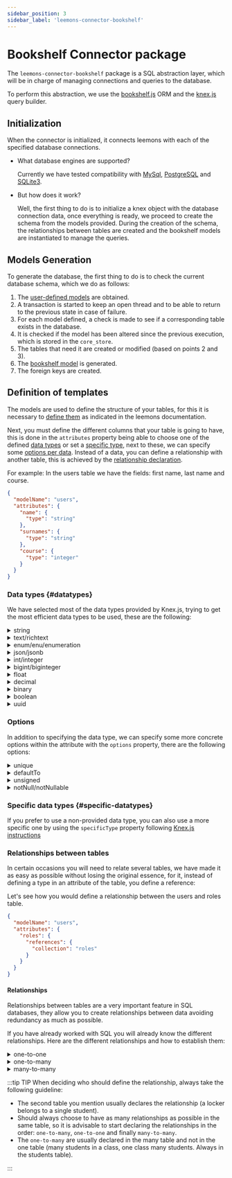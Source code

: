 ```yaml
---
sidebar_position: 3
sidebar_label: 'leemons-connector-bookshelf'
---
```


# Bookshelf Connector package

The `leemons-connector-bookshelf` package is a SQL abstraction layer, which will be in charge of managing connections and queries to the database.

To perform this abstraction, we use the [bookshelf.js](https://bookshelfjs.org) ORM and the [knex.js](https://knexjs.org) query builder.

## Initialization

When the connector is initialized, it connects leemons with each of the specified database connections.

- What database engines are supported?

  Currently we have tested compatibility with [MySql](https://www.mysql.com/), [PostgreSQL](https://www.postgresql.org/) and [SQLite3](https://sqlite.org/).

- But how does it work?

  Well, the first thing to do is to initialize a knex object with the database connection data, once everything is ready, we proceed to create the schema from the models provided. During the creation of the schema, the relationships between tables are created and the bookshelf models are instantiated to manage the queries.

## Models Generation

To generate the database, the first thing to do is to check the current database schema, which we do as follows:

1. The [user-defined models](leemons/#models) are obtained.
2. A transaction is started to keep an open thread and to be able to return to the previous state in case of failure.
3. For each model defined, a check is made to see if a corresponding table exists in the database.
4. It is checked if the model has been altered since the previous execution, which is stored in the `core_store`.
5. The tables that need it are created or modified (based on points 2 and 3).
6. The [bookshelf model](https://bookshelfjs.org/api.html#Bookshelf-instance-model) is generated.
7. The foreign keys are created.

## Definition of templates

The models are used to define the structure of your tables, for this it is necessary to [define them](leemons/#models) as indicated in the leemons documentation.

Next, you must define the different columns that your table is going to have, this is done in the `attributes` property being able to choose one of the defined [data types](#datatypes) or set a [specific type](#specific-datatypes), next to these, we can specify some [options per data](#options). Instead of a data, you can define a relationship with another table, this is achieved by the [relationship declaration](#relationship-relationship-between-tables).

For example: In the users table we have the fields: first name, last name and course.

```json
{
  "modelName": "users",
  "attributes": {
    "name": {
      "type": "string"
    },
    "surnames": {
      "type": "string"
    },
    "course": {
      "type": "integer"
    }
  }
}
```

### Data types {#datatypes}

We have selected most of the data types provided by Knex.js, trying to get the most efficient data types to be used, these are the following:

<details>
<summary>string</summary>

[string](https://knexjs.org/guide/schema-builder.html#string)

Specifies the use of strings of the specified length (default 255 characters).

```json
{
  "attributes": {
    "name": {
      "type": "string",
      "length": 255
    }
  }
}
```

</details>
<details>
<summary>text/richtext</summary>

[text/richtext](https://knexjs.org/guide/schema-builder.html#text)

Specifies the use of strings with a variable determined by SQL, this type is more efficient for long texts (default 65535 characters).

```json
{
  "attributes": {
    "name": {
      "type": "text",
      "textType": "text" // possible values: "mediumtext" y "longtext"
    }
  }
}
```

</details>
<details>
<summary>enum/enu/enumeration</summary>

[enum/enu/enumeration](https://knexjs.org/guide/schema-builder.html#enum-enu)

Defines the possible values that a field can accept:

```json
{
  "attributes": {
    // role can be only student, teacher or admin.
    "role": {
      "type": "enum",
      "enum": ["student", "teacher", "admin"]
    }
  }
}
```

</details>
<details>
<summary>json/jsonb</summary>

[json/jsonb](https://knexjs.org/guide/schema-builder.html#json)

It allows to use the database engine's own JSON data type, thus obtaining some extra functionalities from the engine.

```json
{
  "attributes": {
    // `metadata` can be a json that allows more efficient
    // queries to certain properties of the metadata.
    "metadata": {
      "type": "json"
    }
  }
}
```

</details>
<details>
<summary>int/integer</summary>

[int/integer](https://knexjs.org/guide/schema-builder.html#integer)

Specifies that the data is a number.

```json
{
  "attributes": {
    "course": {
      "type": "int"
    }
  }
}
```

</details>
<details>
<summary>bigint/biginteger</summary>

[bigint/biginteger](https://knexjs.org/guide/schema-builder.html#biginteger)

You can also use larger numbers (they have a much higher limit).

```json
{
  "attributes": {
    // A number that is so large that in JavaScript
    // must be treated as a string.
    "bigInt": {
      "type": "bigInt"
    }
  }
}
```

</details>
<details>
<summary>float</summary>

[float](https://knexjs.org/guide/schema-builder.html#float)

Allows to declare a float with a precision and a scale.

```json
{
  "attributes": {
    "evaluation": {
      "type": "float",
      "precision": 8,
      "scale": 2
    }
  }
}
```

</details>
<details>
<summary>decimal</summary>

[decimal](https://knexjs.org/guide/schema-builder.html#decimal)

Allows to declare a decimal number with a precision and a scale.

```json
{
  "attributes": {
    "evaluation": {
      "type": "decimal",
      "precision": 8,
      "scale": 2
    }
  }
}
```

</details>
<details>
<summary>binary</summary>

[binary](https://knexjs.org/guide/schema-builder.html#binary)

Sets a binary field with a specified length.

```json
{
  "attributes": {
    "file": {
      "type": "binary",
      "length": 255
    }
  }
}
```

</details>
<details>
<summary>boolean</summary>

[boolean](https://knexjs.org/guide/schema-builder.html#boolean)

Sets a boolean field (true or false)

```json
{
  "attributes": {
    "attendance": {
      "type": "boolean"
    }
  }
}
```

</details>
<details>
<summary>uuid</summary>

[uuid](https://knexjs.org/guide/schema-builder.html#uuid)

Allows to declare a UUID (Universally Unique Identifier).

```json
{
  "attributes": {
    "user_id": {
      "type": "uuid"
    }
  }
}
```

</details>

### Options

In addition to specifying the data type, we can specify some more concrete options within the attribute with the `options` property, there are the following options:

<details>
  <summary>unique</summary>

[unique](https://knexjs.org/guide/schema-builder.html#unique)

Indicates whether the column should have a unique value throughout the table.

```json
{
  "attributes": {
    "title": {
      "type": "string",
      "options": {
        "unique": true
      }
    }
  }
}
```

</details>
<details>
<summary>defaultTo</summary>

[defaultTo](https://knexjs.org/guide/schema-builder.html#defaultto)

Indicates the default value in case no value is specified in the insertion.

```json
{
  "attributes": {
    // If no role is specified, it is filled as 'student'.
    "role": {
      "type": "string",
      "options": {
        "defaultTo": "student"
      }
    }
  }
}
```

</details>
<details>
<summary>unsigned</summary>

[unsigned](https://knexjs.org/guide/schema-builder.html#unsigned)

Indicates whether the field value should be signed or unsigned (applicable for numeric values).

```json
{
  "attributes": {
    // In this case positive numerical values are accepted (>= 0).
    "id": {
      "type": "int",
      "options": {
        "unsigned": true
      }
    }
  }
}
```

</details>
<details>
<summary>notNull/notNullable</summary>

[notNull/notNullable](https://knexjs.org/guide/schema-builder.html#notnullable)

Specifies whether the field can (true) or cannot be null (false) (default is can (false)).

```json
{
  "attributes": {
    // Email is required (cannot be null)
    "email": {
      "type": "string",
      "options": {
        "notNull": true
      }
    },
    // While the phone is optional (can be null)
    "phone": {
      "type": "int",
      "options": {
        "notNull": false
      }
    }
  }
}
```

</details>

### Specific data types {#specific-datatypes}

If you prefer to use a non-provided data type, you can also use a more specific one by using the `specificType` property following [Knex.js instructions](https://knexjs.org/guide/schema-builder.html#specifictype)

### Relationships between tables

In certain occasions you will need to relate several tables, we have made it as easy as possible without losing the original essence, for it, instead of defining a type in an attribute of the table, you define a reference:

Let's see how you would define a relationship between the users and roles table.

```json
{
  "modelName": "users",
  "attributes": {
    "roles": {
      "references": {
        "collection": "roles"
      }
    }
  }
}
```

#### Relationships

Relationships between tables are a very important feature in SQL databases, they allow you to create relationships between data avoiding redundancy as much as possible.

If you have already worked with SQL you will already know the different relationships. Here are the different relationships and how to establish them:

<details>
  <summary>one-to-one</summary>

In this type of relationship, **one data** in a table A is directly related to **one data** in another table B, moreover, there can only be one relationship for each data in table A and only one for each data in table B. In this type of relation it is said that a data belongs to another one.

For example: a student has a locker and a locker belongs to only one student. As the locker belongs to the student, it will be this table that creates the relationship, in the locker table the relationship is not specified.

```json
{
  "modelName": "students",
  "attributes": {
    "locker": {
      // It could be read as: a locker belongs to a single student.
      "references": {
        "collection": "lockers",
        "relation": "one to one"
      }
    }
  }
}
```

**What is going on inside?**

On the inside, a field is being created in the students table called "locker" (as specified), this is a foreign key of the "lockers" table, in addition, a unique key is created to preserve uniqueness.

</details>
<details>
<summary>one-to-many</summary>

The one-to-many relationship directly relates **one data** in a table A with **several** in a table B, there can be as many relationships for each data in A as there are data in B, but each data in B can only relate to one in A.

For example: a student belongs to a single class, but a class belongs to several students. In this case, it would be the class that has the one-to-many relationship, but trying to keep all the relationships in the same table, it would be the student table that creates the relationship.

```json
{
  "modelName": "students",
  "attributes": {
    "classroom": {
      // It could be read as: a classroom has several students
      "references": {
        "collection": "classrooms",
        "relation": "one to many"
      }
    }
  }
}
```

**What is going on inside?**

On the back end a field is being created in the students table called "class" (as specified), this is a foreign key of the "classes" table.

</details>
<details>
<summary>many-to-many</summary>

Finally, you may have situations where **several data** in table A are related to **several data** in table B. In this case, a third table is needed to store the relationships.

For example: A student can be enrolled in several subjects, and in turn, a subject can be given by several students, in this case it is irrelevant who declares the relationship, but as always, we recommend to create as many relationships as possible in the same model.

```json
{
  "modelName": "students",
  "attributes": {
    "subject": {
      // It could be read as: several students attend several subjects
      "references": {
        "collection": "subjects",
        "relation": "many to many"
      }
    }
  }
}
```

**What is going on inside?**

Inside a table is created that contains a foreign key to the other two tables, thus being a join table, this table stores the relationships between the other two tables.

</details>

:::tip TIP
When deciding who should define the relationship, always take the following guideline:

- The second table you mention usually declares the relationship (a locker belongs to a single student).
- Should always choose to have as many relationships as possible in the same table, so it is advisable to start declaring the relationships in the order: `one-to-many`, `one-to-one` and finally `many-to-many`.
- The `one-to-many` are usually declared in the many table and not in the one table (many students in a class, one class many students. Always in the students table).

:::
